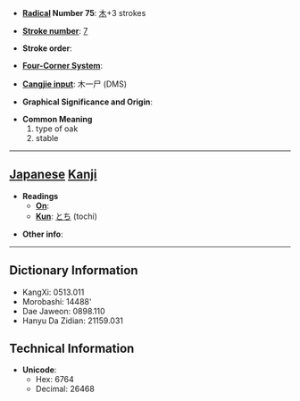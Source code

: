 * '''[[Wiktionary:Chinese radical index| Radical]] Number 75''': [[Wiktionary:Chinese radical index 木|木]]+3 strokes

* '''[[Wiktionary:Chinese total strokes index|Stroke number]]''': [[Wiktionary:Chinese total strokes index 7|7]]

* '''Stroke order''': 

* '''[[Wiktionary:Chinese four corner index|Four-Corner System]]''': 

* '''[[Wiktionary:Chinese Cangjie index|Cangjie input]]''': 木一尸 (DMS)

* '''Graphical Significance and Origin''': 

* '''Common Meaning'''
*#type of oak
*# stable


----

== [[Japanese]] [[Kanji]] ==

* '''Readings'''
** '''[[On]]''': 
** '''[[Kun]]''': [[とち]] (tochi)

* '''Other info''':  

----

== Dictionary Information ==

* KangXi: 0513.011
* Morobashi: 14488'
* Dae Jaweon: 0898.110
* Hanyu Da Zidian: 21159.031

== Technical Information ==

* '''Unicode''':
** Hex: 6764
** Decimal: 26468